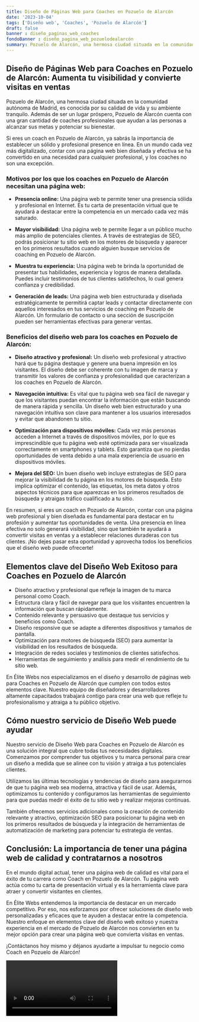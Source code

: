 ```yaml
---
title: Diseño de Páginas Web para Coaches en Pozuelo de Alarcón
date: '2023-10-04'
tags: ['Diseño web', 'Coaches', 'Pozuelo de Alarcón']
draft: false
banner : diseño_paginas_web_coaches
fondoBanner : diseño_pagina_web_pozuelodealarcón
summary: Pozuelo de Alarcón, una hermosa ciudad situada en la comunidad autónoma de Madrid, es conocida por su calidad de vida y su ambiente tranquilo. Además de ser un lugar próspero, Pozuelo de Alarcón cuenta con una gran cantidad de coaches profesionales que ayudan a las personas a alcanzar sus metas y potenciar su bienestar.
---
```


## Diseño de Páginas Web para Coaches en Pozuelo de Alarcón: Aumenta tu visibilidad y convierte visitas en ventas

Pozuelo de Alarcón, una hermosa ciudad situada en la comunidad autónoma de Madrid, es conocida por su calidad de vida y su ambiente tranquilo. Además de ser un lugar próspero, Pozuelo de Alarcón cuenta con una gran cantidad de coaches profesionales que ayudan a las personas a alcanzar sus metas y potenciar su bienestar.

Si eres un coach en Pozuelo de Alarcón, ya sabrás la importancia de establecer un sólido y profesional presence en línea. En un mundo cada vez más digitalizado, contar con una página web bien diseñada y efectiva se ha convertido en una necesidad para cualquier profesional, y los coaches no son una excepción.

### Motivos por los que los coaches en Pozuelo de Alarcón necesitan una página web:

- **Presencia online:** Una página web te permite tener una presencia sólida y profesional en Internet. Es tu carta de presentación virtual que te ayudará a destacar entre la competencia en un mercado cada vez más saturado.

- **Mayor visibilidad:** Una página web te permite llegar a un público mucho más amplio de potenciales clientes. A través de estrategias de SEO, podrás posicionar tu sitio web en los motores de búsqueda y aparecer en los primeros resultados cuando alguien busque servicios de coaching en Pozuelo de Alarcón.

- **Muestra tu experiencia:** Una página web te brinda la oportunidad de presentar tus habilidades, experiencia y logros de manera detallada. Puedes incluir testimonios de tus clientes satisfechos, lo cual genera confianza y credibilidad.

- **Generación de leads:** Una página web bien estructurada y diseñada estratégicamente te permitirá captar leads y contactar directamente con aquellos interesados en tus servicios de coaching en Pozuelo de Alarcón. Un formulario de contacto o una sección de suscripción pueden ser herramientas efectivas para generar ventas.

### Beneficios del diseño web para los coaches en Pozuelo de Alarcón:

- **Diseño atractivo y profesional:** Un diseño web profesional y atractivo hará que tu página destaque y genere una buena impresión en los visitantes. El diseño debe ser coherente con tu imagen de marca y transmitir los valores de confianza y profesionalidad que caracterizan a los coaches en Pozuelo de Alarcón.

- **Navegación intuitiva:** Es vital que tu página web sea fácil de navegar y que los visitantes puedan encontrar la información que están buscando de manera rápida y sencilla. Un diseño web bien estructurado y una navegación intuitiva son clave para mantener a los usuarios interesados y evitar que abandonen tu sitio.

- **Optimización para dispositivos móviles:** Cada vez más personas acceden a Internet a través de dispositivos móviles, por lo que es imprescindible que tu página web esté optimizada para ser visualizada correctamente en smartphones y tablets. Esto garantiza que no pierdas oportunidades de venta debido a una mala experiencia de usuario en dispositivos móviles.

- **Mejora del SEO:** Un buen diseño web incluye estrategias de SEO para mejorar la visibilidad de tu página en los motores de búsqueda. Esto implica optimizar el contenido, las etiquetas, los meta datos y otros aspectos técnicos para que aparezcas en los primeros resultados de búsqueda y atraigas tráfico cualificado a tu sitio.

En resumen, si eres un coach en Pozuelo de Alarcón, contar con una página web profesional y bien diseñada es fundamental para destacar en tu profesión y aumentar tus oportunidades de venta. Una presencia en línea efectiva no solo generará visibilidad, sino que también te ayudará a convertir visitas en ventas y a establecer relaciones duraderas con tus clientes. ¡No dejes pasar esta oportunidad y aprovecha todos los beneficios que el diseño web puede ofrecerte!

<GifSeo />

<Cta />

## Elementos clave del Diseño Web Exitoso para Coaches en Pozuelo de Alarcón

- Diseño atractivo y profesional que refleje la imagen de tu marca personal como Coach.
- Estructura clara y fácil de navegar para que los visitantes encuentren la información que buscan rápidamente.
- Contenido relevante y persuasivo que destaque tus servicios y beneficios como Coach.
- Diseño responsive que se adapte a diferentes dispositivos y tamaños de pantalla.
- Optimización para motores de búsqueda (SEO) para aumentar la visibilidad en los resultados de búsqueda.
- Integración de redes sociales y testimonios de clientes satisfechos.
- Herramientas de seguimiento y análisis para medir el rendimiento de tu sitio web.

En Élite Webs nos especializamos en el diseño y desarrollo de páginas web para Coaches en Pozuelo de Alarcón que cumplen con todos estos elementos clave. Nuestro equipo de diseñadores y desarrolladores altamente capacitados trabajará contigo para crear una web que refleje tu profesionalismo y atraiga a tu público objetivo.

## Cómo nuestro servicio de Diseño Web puede ayudar

Nuestro servicio de Diseño Web para Coaches en Pozuelo de Alarcón es una solución integral que cubre todas tus necesidades digitales. Comenzamos por comprender tus objetivos y tu marca personal para crear un diseño a medida que se alinee con tu visión y atraiga a tus potenciales clientes.

Utilizamos las últimas tecnologías y tendencias de diseño para asegurarnos de que tu página web sea moderna, atractiva y fácil de usar. Además, optimizamos tu contenido y configuramos las herramientas de seguimiento para que puedas medir el éxito de tu sitio web y realizar mejoras continuas.

También ofrecemos servicios adicionales como la creación de contenido relevante y atractivo, optimización SEO para posicionar tu página web en los primeros resultados de búsqueda y la integración de herramientas de automatización de marketing para potenciar tu estrategia de ventas.

## Conclusión: La importancia de tener una página web de calidad y contratarnos a nosotros

En el mundo digital actual, tener una página web de calidad es vital para el éxito de tu carrera como Coach en Pozuelo de Alarcón. Tu página web actúa como tu carta de presentación virtual y es la herramienta clave para atraer y convertir visitantes en clientes.

En Élite Webs entendemos la importancia de destacar en un mercado competitivo. Por eso, nos esforzamos por ofrecer soluciones de diseño web personalizadas y eficaces que te ayuden a destacar entre la competencia. Nuestro enfoque en elementos clave del diseño web exitoso y nuestra experiencia en el mercado de Pozuelo de Alarcón nos convierten en tu mejor opción para crear una página web que convierta visitas en ventas.

¡Contáctanos hoy mismo y déjanos ayudarte a impulsar tu negocio como Coach en Pozuelo de Alarcón!

<Video />

<CtaBot job='Coaches' city='Pozuelo de Alarcón'/>

<Gmaps query='Pozuelo de Alarcón+españa+maps' />